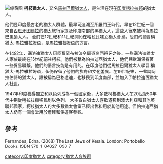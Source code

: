 [[File:Cochin_Jews.jpg|缩略图]]
'''柯枝猶太人'''，又名[[馬拉巴爾|馬拉巴爾]][[猶太人|猶太人]]，是生活在現在[[印度|印度]][[喀拉拉邦|喀拉拉邦]]的猶太人。

他們是印度最古老的猶太人群體，最早可追溯至所羅門王時代。早在12世紀一個來自[[西班牙|西班牙]][[图德拉|图德拉]]的猶太旅行家提及印度南部的黑猶太人，這些人後來被稱為馬拉巴里猶太人。 他們在12世紀和13世紀開始在喀拉拉建立猶太會堂。他們的語言稱猶太-馬拉雅拉姆语，是馬拉雅拉姆语的方言。

在1492年，[[塞法迪猶太人|塞法迪猶太人]]因阿爾罕布拉法令驅逐出西班牙之後，一些塞法迪猶太人家族最終在16世紀前往柯枝。他們被稱為帕拉迪西猶太人，他們與歐洲保持著一些貿易聯繫，他們的語言技能是有用的。在印度他們從馬拉巴爾猶太人學習 稱猶太-馬拉雅拉姆语，但仍保留了他們的族裔和文化差異。在19世紀末，一些說阿拉伯語的猶太人，誰被稱為巴格達迪，也移民到印度南部，並加入了帕拉迪西猶太人社區。

1947年印度獲得獨立和以色列成為一個國家後，大多數柯枝猶太人在20世紀50年代中期從喀拉拉抑移民到以色列。 大多數白猶太人喜歡遷移到澳大利亞和其他英聯邦國家，柯枝猶太人的大多數猶太會堂已經出售和用於其他用途。但帕拉迪西猶太人仍有一個會堂用於禮拜和供遊客參觀。

==參考==
Fernandes, Edna. (2008) The Last Jews of Kerala. London: Portobello Books. ISBN 978-1-84627-098-7

{{犹太人和犹太教}}

[[category:印度猶太人|category:印度猶太人]]
[[category:猶太人各族群|category:猶太人各族群]]